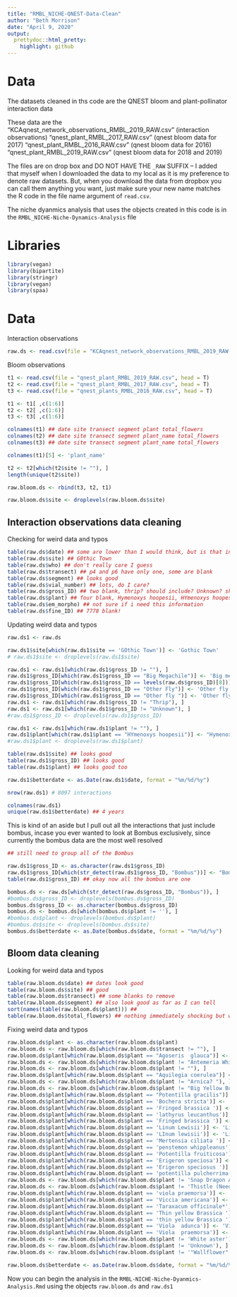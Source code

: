 ```yaml
---
title: "RMBL_NICHE-QNEST-Data-Clean"
author: "Beth Morrison"
date: "April 9, 2020"
output:
  prettydoc::html_pretty:
    highlight: github
---
```


# Data

The datasets cleaned in ths code are the QNEST bloom and plant-pollinator interaction data

These data are the "KCAqnest_network_observations_RMBL_2019_RAW.csv" (interaction observations)
"qnest_plant_RMBL_2017_RAW.csv" (qnest bloom data for 2017)
"qnest_plant_RMBL_2016_RAW.csv" (qnest bloom data for 2016)
"qnest_plant_RMBL_2019_RAW.csv" (qnest bloom data for 2018 and 2019)

The files are on drop box and DO NOT HAVE THE `_RAW` SUFFIX -- I added that myself when I downloaded the data to my local as it is my preference to denote raw datasets. But, when you download the data from dropbox you can call them anything you want, just make sure your new name matches the R code in the file name argument of `read.csv`. 

The niche dyanmics analysis that uses the objects created in this code is in the `RMBL_NICHE-Niche-Dynamics-Analysis` file

# Libraries

```r

library(vegan)
library(bipartite)
library(stringr)
library(vegan)
library(spaa)

```

# Data

Interaction observations

```r

raw.ds <- read.csv(file = "KCAqnest_network_observations_RMBL_2019_RAW.csv", head = T, stringsAsFactors = F)

```

Bloom observations

```r

t1 <- read.csv(file = "qnest_plant_RMBL_2019_RAW.csv", head = T)
t2 <- read.csv(file = "qnest_plant_RMBL_2017_RAW.csv", head = T)
t3 <- read.csv(file = "qnest_plants_RMBL_2016_RAW.csv", head = T)

t1 <- t1[ ,c(1:6)]
t2 <- t2[ ,c(1:6)]
t3 <- t3[ ,c(1:6)]

colnames(t1) ## date site transect segment plant total_flowers
colnames(t2) ## date site transect segment plant_name total_flowers
colnames(t3) ## date site transect segment plant_name total_flowers

colnames(t1)[5] <- 'plant_name'

t2 <- t2[which(t2$site != ""), ]
length(unique(t2$site))

raw.bloom.ds <- rbind(t3, t2, t1)

raw.bloom.ds$site <- droplevels(raw.bloom.ds$site)

```
## Interaction observations data cleaning

Checking for weird data and typos

```r

table(raw.ds$date) ## some are lower than I would think, but is that intentional? hard to say... 
table(raw.ds$site) ## G0thic Town
table(raw.ds$who) ## don't really care I guess
table(raw.ds$transect) ## p4 and p6 have only one, some are blank
table(raw.ds$segment) ## looks good
table(raw.ds$vial_number) ## lots, do I care?
table(raw.ds$gross_ID) ## two blank, thrip? should include? Unknown? should remove, should also group the bombus, no? Given the coarse levels for other groups, bombyliidae and bombilidae, Other Fly and Other fly , Big megachile and Big Megachile
table(raw.ds$plant) ## four blank, Hymenoxys hoopesii, HYmenoxys hoopesii
table(raw.ds$em_morpho) ## not sure if i need this information
table(raw.ds$fine_ID) ## 7778 blank!

```

Updating weird data and typos

```r

raw.ds1 <- raw.ds

raw.ds1$site[which(raw.ds1$site == 'GOthic Town')] <- 'Gothic Town'
# raw.ds1$site <- droplevels(raw.ds1$site)

raw.ds1 <- raw.ds1[which(raw.ds1$gross_ID != ""), ]
raw.ds1$gross_ID[which(raw.ds1$gross_ID == "Big Megachile")] <- 'Big megachile'
raw.ds1$gross_ID[which(raw.ds1$gross_ID == levels(raw.ds$gross_ID)[8])] <- 'Bombyliidae'
raw.ds1$gross_ID[which(raw.ds1$gross_ID == "Other Fly")] <- 'Other fly'
raw.ds1$gross_ID[which(raw.ds1$gross_ID == "Other fly ")] <- 'Other fly'
raw.ds1 <- raw.ds1[which(raw.ds1$gross_ID != "Thrip"), ]
raw.ds1 <- raw.ds1[which(raw.ds1$gross_ID != "Unknown"), ]
#raw.ds1$gross_ID <- droplevels(raw.ds1$gross_ID)

raw.ds1 <- raw.ds1[which(raw.ds1$plant != ""), ]
raw.ds1$plant[which(raw.ds1$plant == "HYmenoxys hoopesii")] <- "Hymenoxys hoopesii"
#raw.ds1$plant <- droplevels(raw.ds1$plant)

table(raw.ds1$site) ## looks good
table(raw.ds1$gross_ID) ## looks good
table(raw.ds1$plant) ## looks good too

raw.ds1$betterdate <- as.Date(raw.ds1$date, format = "%m/%d/%y")

nrow(raw.ds1) # 8097 interactions

colnames(raw.ds1)
unique(raw.ds1$betterdate) ## 4 years

```

This is kind of an aside but I pull out all the interactions that just include bombus, incase you ever wanted to look at Bombus exclusively, since currently the bombus data are the most well resolved

```r

## still need to group all of the Bombus

raw.ds1$gross_ID <- as.character(raw.ds1$gross_ID)
raw.ds1$gross_ID[which(str_detect(raw.ds1$gross_ID, "Bombus"))] <- "Bombus"
table(raw.ds1$gross_ID) ## okay now all the bombus are one

bombus.ds <- raw.ds[which(str_detect(raw.ds$gross_ID, "Bombus")), ]
#bombus.ds$gross_ID <- droplevels(bombus.ds$gross_ID)
bombus.ds$gross_ID <- as.character(bombus.ds$gross_ID)
bombus.ds <- bombus.ds[which(bombus.ds$plant != ''), ]
#bombus.ds$plant <- droplevels(bombus.ds$plant)
#bombus.ds$site <- droplevels(bombus.ds$site)
bombus.ds$betterdate <- as.Date(bombus.ds$date, format = "%m/%d/%y")

```

## Bloom data cleaning

Looking for weird data and typos

```r

table(raw.bloom.ds$date) ## dates look good
table(raw.bloom.ds$site) ## good 
table(raw.bloom.ds$transect) ## some blanks to remove
table(raw.bloom.ds$segment) ## also look good as far as I can tell
sort(names(table(raw.bloom.ds$plant))) ##  
table(raw.bloom.ds$total_flowers) ## nothing immediately shocking but we shall see

```

Fixing weird data and typos

```r

raw.bloom.ds$plant <- as.character(raw.bloom.ds$plant)
raw.bloom.ds <- raw.bloom.ds[which(raw.bloom.ds$transect != ""), ]
raw.bloom.ds$plant[which(raw.bloom.ds$plant == "Agoseris  glauca")] <- "Agoseris glauca"
raw.bloom.ds <- raw.bloom.ds[which(raw.bloom.ds$plant != "Antemeria White"), ]
raw.bloom.ds <- raw.bloom.ds[which(raw.bloom.ds$plant != ""), ]
raw.bloom.ds$plant[which(raw.bloom.ds$plant == "Aquilegia coerulea")] <- "Aquilegia caerulea"
raw.bloom.ds <- raw.bloom.ds[which(raw.bloom.ds$plant != "Arnica? "), ]
raw.bloom.ds <- raw.bloom.ds[which(raw.bloom.ds$plant != "Big Yellow Bushy Flowers"), ]
raw.bloom.ds$plant[which(raw.bloom.ds$plant == "Potentilla gracilis")] <- "Potentilla pulcherrima"
raw.bloom.ds$plant[which(raw.bloom.ds$plant == 'Bochera stricta')] <- 'Boechera stricta'
raw.bloom.ds$plant[which(raw.bloom.ds$plant == 'Fringed brassica ')] <- 'Fringed Brassica'
raw.bloom.ds$plant[which(raw.bloom.ds$plant == 'lathyrus leucanthus')] <- 'Lathyrus leucanthus'
raw.bloom.ds$plant[which(raw.bloom.ds$plant == 'Fringed brassica ')] <- 'Fringed Brassica'
raw.bloom.ds$plant[which(raw.bloom.ds$plant == 'Linum Lewisii')] <- 'Linum lewisii'
raw.bloom.ds$plant[which(raw.bloom.ds$plant == 'LInum lewisii')] <- 'Linum lewisii'
raw.bloom.ds$plant[which(raw.bloom.ds$plant == 'Mertensia ciliata ')] <- 'Mertensia ciliata'
raw.bloom.ds$plant[which(raw.bloom.ds$plant == 'penstemon whippleanus')] <- 'Penstemon whippleanus'
raw.bloom.ds$plant[which(raw.bloom.ds$plant == 'Potentilla fruiticosa')] <- 'Potentilla fruticosa'
raw.bloom.ds$plant[which(raw.bloom.ds$plant == 'Erigeron speciosa')] <- 'Erigeron speciosus'
raw.bloom.ds$plant[which(raw.bloom.ds$plant == 'Erigeron speciosus ')] <- 'Erigeron speciosus'
raw.bloom.ds$plant[which(raw.bloom.ds$plant == 'potentilla pulcherrima')] <- 'Potentilla pulcherrima'
raw.bloom.ds <- raw.bloom.ds[which(raw.bloom.ds$plant != 'Snap Dragon Ask Loy!'), ] 
raw.bloom.ds <- raw.bloom.ds[which(raw.bloom.ds$plant != 'Thistle (Need ID)'), ] 
raw.bloom.ds$plant[which(raw.bloom.ds$plant == 'viola praemorsa')] <- 'Viola praemorsa'
raw.bloom.ds$plant[which(raw.bloom.ds$plant == 'Viccia americana')] <- 'Vicia americana'
raw.bloom.ds$plant[which(raw.bloom.ds$plant == 'Taraxacum officinale*')] <- 'Taraxacum officinale'
raw.bloom.ds$plant[which(raw.bloom.ds$plant == 'Thin yellow Brassica ')] <- 'Thin yellow Brassica'
raw.bloom.ds$plant[which(raw.bloom.ds$plant == 'thin yellow Brassica ')] <- 'Thin yellow Brassica'
raw.bloom.ds$plant[which(raw.bloom.ds$plant == 'Viola  adunca')] <- 'Viola adunca'
raw.bloom.ds$plant[which(raw.bloom.ds$plant == 'Viola  praemorsa')] <- 'Viola praemorsa'
raw.bloom.ds <- raw.bloom.ds[which(raw.bloom.ds$plant != 'White aster'), ] 
raw.bloom.ds <- raw.bloom.ds[which(raw.bloom.ds$plant != 'Unknown'), ] 
raw.bloom.ds <- raw.bloom.ds[which(raw.bloom.ds$plant != '"Wallflower"'), ] 

raw.bloom.ds$betterdate <- as.Date(raw.bloom.ds$date, format = "%m/%d/%y")

```

Now you can begin the analysis in the `RMBL-NICHE-Niche-Dyanmics-Analysis.Rmd` using the objects `raw.bloom.ds` and `raw.ds1`

